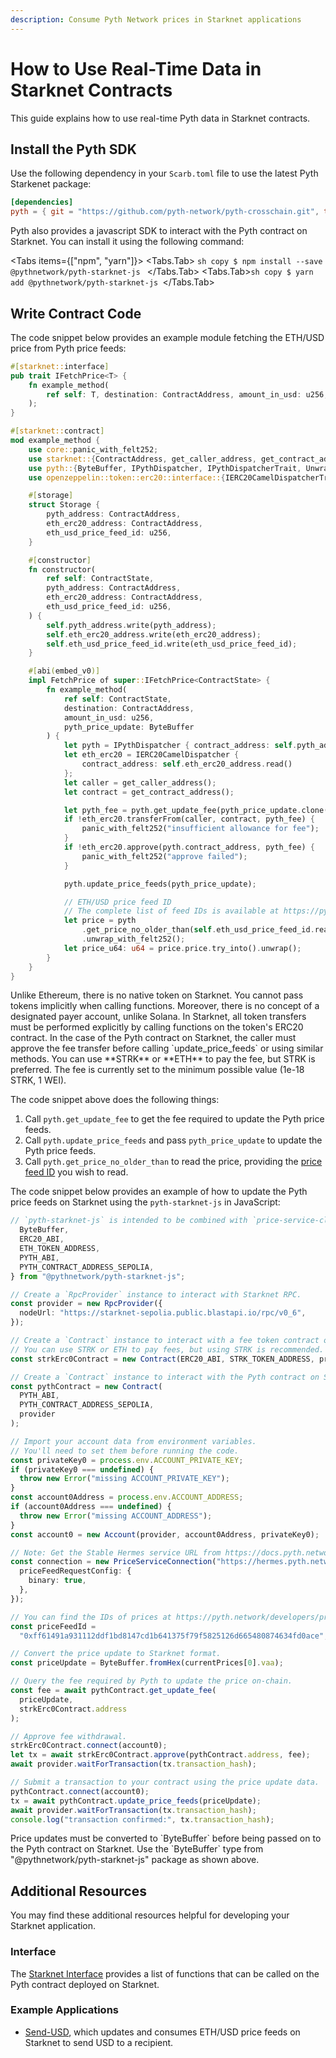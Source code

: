 ```yaml
---
description: Consume Pyth Network prices in Starknet applications
---
```



# How to Use Real-Time Data in Starknet Contracts

This guide explains how to use real-time Pyth data in Starknet contracts.

## Install the Pyth SDK

Use the following dependency in your `Scarb.toml` file to use the latest Pyth Starkenet package:

```toml copy
[dependencies]
pyth = { git = "https://github.com/pyth-network/pyth-crosschain.git", tag = "pyth-starknet-contract-v0.1.0"}
```

Pyth also provides a javascript SDK to interact with the Pyth contract on Starknet. You can install it using the following command:

<Tabs items={["npm", "yarn"]}>
  <Tabs.Tab>
    ```sh copy $ npm install --save @pythnetwork/pyth-starknet-js ```
  </Tabs.Tab>
  <Tabs.Tab>```sh copy $ yarn add @pythnetwork/pyth-starknet-js ```</Tabs.Tab>
</Tabs>

## Write Contract Code

The code snippet below provides an example module fetching the ETH/USD price from Pyth price feeds:

```rust {12,17,49,57,62-64} copy
#[starknet::interface]
pub trait IFetchPrice<T> {
    fn example_method(
        ref self: T, destination: ContractAddress, amount_in_usd: u256, price_update: ByteBuffer
    );
}

#[starknet::contract]
mod example_method {
    use core::panic_with_felt252;
    use starknet::{ContractAddress, get_caller_address, get_contract_address};
    use pyth::{ByteBuffer, IPythDispatcher, IPythDispatcherTrait, UnwrapWithFelt252};
    use openzeppelin::token::erc20::interface::{IERC20CamelDispatcherTrait, IERC20CamelDispatcher};

    #[storage]
    struct Storage {
        pyth_address: ContractAddress,
        eth_erc20_address: ContractAddress,
        eth_usd_price_feed_id: u256,
    }

    #[constructor]
    fn constructor(
        ref self: ContractState,
        pyth_address: ContractAddress,
        eth_erc20_address: ContractAddress,
        eth_usd_price_feed_id: u256,
    ) {
        self.pyth_address.write(pyth_address);
        self.eth_erc20_address.write(eth_erc20_address);
        self.eth_usd_price_feed_id.write(eth_usd_price_feed_id);
    }

    #[abi(embed_v0)]
    impl FetchPrice of super::IFetchPrice<ContractState> {
        fn example_method(
            ref self: ContractState,
            destination: ContractAddress,
            amount_in_usd: u256,
            pyth_price_update: ByteBuffer
        ) {
            let pyth = IPythDispatcher { contract_address: self.pyth_address.read() };
            let eth_erc20 = IERC20CamelDispatcher {
                contract_address: self.eth_erc20_address.read()
            };
            let caller = get_caller_address();
            let contract = get_contract_address();

            let pyth_fee = pyth.get_update_fee(pyth_price_update.clone(), eth_erc20.contract_address);
            if !eth_erc20.transferFrom(caller, contract, pyth_fee) {
                panic_with_felt252("insufficient allowance for fee");
            }
            if !eth_erc20.approve(pyth.contract_address, pyth_fee) {
                panic_with_felt252("approve failed");
            }

            pyth.update_price_feeds(pyth_price_update);

            // ETH/USD price feed ID
            // The complete list of feed IDs is available at https://pyth.network/developers/price-feed-ids
            let price = pyth
                .get_price_no_older_than(self.eth_usd_price_feed_id.read(), MAX_PRICE_AGE)
                .unwrap_with_felt252();
            let price_u64: u64 = price.price.try_into().unwrap();
        }
    }
}
```

<Callout type="info" emoji="ℹ️">
  Unlike Ethereum, there is no native token on Starknet. You cannot pass tokens
  implicitly when calling functions. Moreover, there is no concept of a
  designated payer account, unlike Solana. In Starknet, all token transfers must
  be performed explicitly by calling functions on the token's ERC20 contract. In
  the case of the Pyth contract on Starknet, the caller must approve the fee
  transfer before calling `update_price_feeds` or using similar methods. You can
  use **STRK** or **ETH** to pay the fee, but STRK is preferred. The fee is
  currently set to the minimum possible value (1e-18 STRK, 1 WEI).
</Callout>

The code snippet above does the following things:

1. Call `pyth.get_update_fee` to get the fee required to update the Pyth price feeds.
1. Call `pyth.update_price_feeds` and pass `pyth_price_update` to update the Pyth price feeds.
1. Call `pyth.get_price_no_older_than` to read the price, providing the [price feed ID](https://pyth.network/developers/price-feed-ids) you wish to read.

The code snippet below provides an example of how to update the Pyth price feeds on Starknet using the `pyth-starknet-js` in JavaScript:

```ts {52} copy
// `pyth-starknet-js` is intended to be combined with `price-service-client` and `starknet-js`.
  ByteBuffer,
  ERC20_ABI,
  ETH_TOKEN_ADDRESS,
  PYTH_ABI,
  PYTH_CONTRACT_ADDRESS_SEPOLIA,
} from "@pythnetwork/pyth-starknet-js";

// Create a `RpcProvider` instance to interact with Starknet RPC.
const provider = new RpcProvider({
  nodeUrl: "https://starknet-sepolia.public.blastapi.io/rpc/v0_6",
});

// Create a `Contract` instance to interact with a fee token contract on Starknet
// You can use STRK or ETH to pay fees, but using STRK is recommended.
const strkErc0Contract = new Contract(ERC20_ABI, STRK_TOKEN_ADDRESS, provider);

// Create a `Contract` instance to interact with the Pyth contract on Starknet.
const pythContract = new Contract(
  PYTH_ABI,
  PYTH_CONTRACT_ADDRESS_SEPOLIA,
  provider
);

// Import your account data from environment variables.
// You'll need to set them before running the code.
const privateKey0 = process.env.ACCOUNT_PRIVATE_KEY;
if (privateKey0 === undefined) {
  throw new Error("missing ACCOUNT_PRIVATE_KEY");
}
const account0Address = process.env.ACCOUNT_ADDRESS;
if (account0Address === undefined) {
  throw new Error("missing ACCOUNT_ADDRESS");
}
const account0 = new Account(provider, account0Address, privateKey0);

// Note: Get the Stable Hermes service URL from https://docs.pyth.network/price-feeds/api-instances-and-providers/hermes
const connection = new PriceServiceConnection("https://hermes.pyth.network", {
  priceFeedRequestConfig: {
    binary: true,
  },
});

// You can find the IDs of prices at https://pyth.network/developers/price-feed-ids
const priceFeedId =
  "0xff61491a931112ddf1bd8147cd1b641375f79f5825126d665480874634fd0ace"; // ETH/USD

// Convert the price update to Starknet format.
const priceUpdate = ByteBuffer.fromHex(currentPrices[0].vaa);

// Query the fee required by Pyth to update the price on-chain.
const fee = await pythContract.get_update_fee(
  priceUpdate,
  strkErc0Contract.address
);

// Approve fee withdrawal.
strkErc0Contract.connect(account0);
let tx = await strkErc0Contract.approve(pythContract.address, fee);
await provider.waitForTransaction(tx.transaction_hash);

// Submit a transaction to your contract using the price update data.
pythContract.connect(account0);
tx = await pythContract.update_price_feeds(priceUpdate);
await provider.waitForTransaction(tx.transaction_hash);
console.log("transaction confirmed:", tx.transaction_hash);
```

<Callout type="info" emoji="ℹ️">
  Price updates must be converted to `ByteBuffer` before being passed on to the
  Pyth contract on Starknet. Use the `ByteBuffer` type from
  "@pythnetwork/pyth-starknet-js" package as shown above.
</Callout>

## Additional Resources

You may find these additional resources helpful for developing your Starknet application.

### Interface

The [Starknet Interface](https://github.com/pyth-network/pyth-crosschain/blob/main/target_chains/starknet/contracts/src/pyth/interface.cairo#L9) provides a list of functions that can be called on the Pyth contract deployed on Starknet.

### Example Applications

- [Send-USD](https://github.com/pyth-network/pyth-examples/tree/main/price_feeds/starknet), which updates and consumes ETH/USD price feeds on Starknet to send USD to a recipient.
